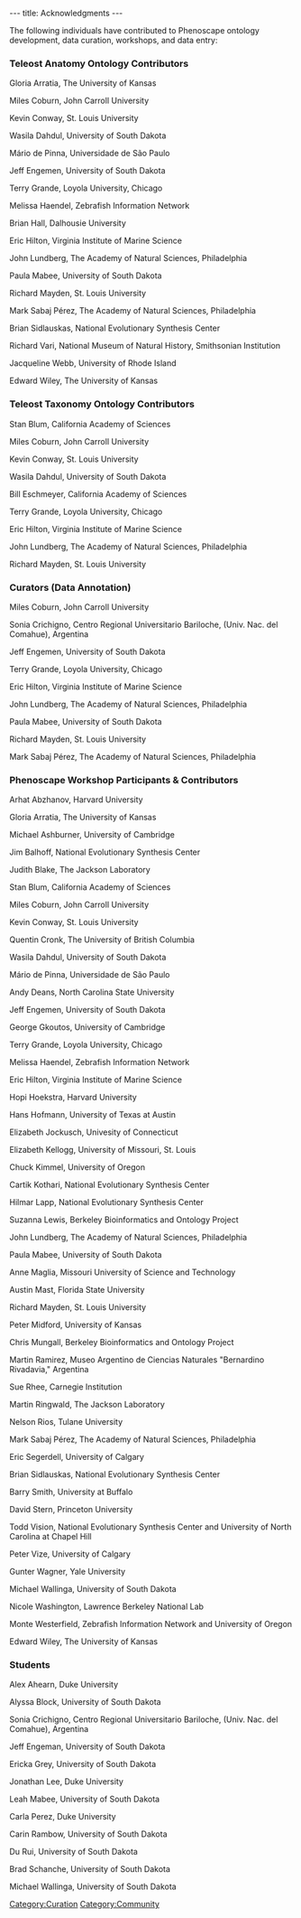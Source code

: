 ---
title: Acknowledgments
---

The following individuals have contributed to Phenoscape ontology development, data curation, workshops, and data entry:

=== Teleost Anatomy Ontology Contributors ===

Gloria	Arratia, The University of Kansas

Miles	Coburn, John Carroll University

Kevin	Conway, St. Louis University

Wasila Dahdul, University of South Dakota

Mário de Pinna, Universidade de São Paulo

Jeff Engemen, University of South Dakota

Terry	Grande, Loyola University, Chicago

Melissa Haendel, Zebrafish Information Network

Brian Hall, Dalhousie University

Eric Hilton, Virginia Institute of Marine Science

John Lundberg, The Academy of Natural Sciences, Philadelphia

Paula 	Mabee, University of South Dakota

Richard Mayden, St. Louis University

Mark Sabaj Pérez, The Academy of Natural Sciences, Philadelphia

Brian Sidlauskas, National Evolutionary Synthesis Center

Richard Vari, National Museum of Natural History, Smithsonian Institution

Jacqueline Webb, University of Rhode Island

Edward Wiley, The University of Kansas

=== Teleost Taxonomy Ontology Contributors	===

Stan Blum, California Academy of Sciences

Miles	Coburn, John Carroll University

Kevin 	Conway, St. Louis University

Wasila 	Dahdul, University of South Dakota

Bill	Eschmeyer,		California Academy of Sciences

Terry	Grande, 		Loyola University, Chicago

Eric	Hilton,		Virginia Institute of Marine Science

John	Lundberg,		The Academy of Natural Sciences, Philadelphia

Richard	Mayden,		St. Louis University

=== Curators (Data Annotation) ===

Miles	Coburn,		John Carroll University

Sonia	Crichigno,		Centro Regional Universitario Bariloche, (Univ. Nac. del Comahue), Argentina

Jeff	Engemen,		University of South Dakota

Terry	Grande,		Loyola University, Chicago

Eric	Hilton,		Virginia Institute of Marine Science

John	Lundberg,		The Academy of Natural Sciences, Philadelphia

Paula 	Mabee,		University of South Dakota

Richard	Mayden,		St. Louis University

Mark	Sabaj Pérez,		The Academy of Natural Sciences, Philadelphia

=== Phenoscape Workshop Participants & Contributors	===

Arhat	Abzhanov,		Harvard University

Gloria	Arratia,		The University of Kansas

Michael	Ashburner,		University of Cambridge

Jim	Balhoff,		National Evolutionary Synthesis Center

Judith	Blake, 		The Jackson Laboratory

Stan	Blum,		California Academy of Sciences

Miles	Coburn,		John Carroll University

Kevin	Conway,		St. Louis University

Quentin	Cronk,		The University of British Columbia

Wasila	Dahdul,		University of South Dakota

Mário	de Pinna,		Universidade de São Paulo

Andy	Deans,		North Carolina State University

Jeff	Engemen,		University of South Dakota

George	Gkoutos,		University of Cambridge

Terry	Grande,		Loyola University, Chicago

Melissa	Haendel,		Zebrafish Information Network

Eric	Hilton,		Virginia Institute of Marine Science

Hopi	Hoekstra,		Harvard University

Hans	Hofmann,		University of Texas at Austin

Elizabeth	Jockusch,		Univesity of Connecticut

Elizabeth	Kellogg,		University of Missouri, St. Louis

Chuck	Kimmel,		University of Oregon

Cartik	Kothari,		National Evolutionary Synthesis Center

Hilmar	Lapp,		National Evolutionary Synthesis Center

Suzanna	Lewis,		Berkeley Bioinformatics and Ontology Project

John	Lundberg,		The Academy of Natural Sciences, Philadelphia

Paula	Mabee,		University of South Dakota

Anne	Maglia,		Missouri University of Science and Technology

Austin	Mast,		Florida State University

Richard	Mayden,		St. Louis University

Peter	Midford,		University of Kansas

Chris	Mungall,		Berkeley Bioinformatics and Ontology Project

Martin	Ramirez,		Museo Argentino de Ciencias Naturales "Bernardino Rivadavia," Argentina

Sue	Rhee,		Carnegie Institution

Martin	Ringwald,		The Jackson Laboratory

Nelson	Rios,		Tulane University

Mark	Sabaj Pérez,		The Academy of Natural Sciences, Philadelphia

Eric	Segerdell,		University of Calgary

Brian	Sidlauskas,		National Evolutionary Synthesis Center

Barry	Smith,		University at Buffalo

David	Stern,		Princeton University

Todd	Vision,		National Evolutionary Synthesis Center and University of North Carolina at Chapel Hill

Peter	Vize,		University of Calgary

Gunter	Wagner,		Yale University

Michael	Wallinga,		University of South Dakota

Nicole	Washington,		Lawrence Berkeley National Lab

Monte	Westerfield,		Zebrafish Information Network and University of Oregon

Edward	Wiley,		The University of Kansas

=== Students ===

Alex	Ahearn,		Duke University

Alyssa	Block,		University of South Dakota

Sonia	Crichigno,		Centro Regional Universitario Bariloche, (Univ. Nac. del Comahue), Argentina

Jeff 	Engeman,		University of South Dakota

Ericka	Grey,		University of South Dakota

Jonathan 	Lee,		Duke University

Leah	Mabee,		University of South Dakota

Carla	Perez,		Duke University

Carin	Rambow,		University of South Dakota

Du	Rui,		University of South Dakota

Brad	Schanche,		University of South Dakota

Michael	Wallinga,		University of South Dakota

[[Category:Curation]]
[[Category:Community]]